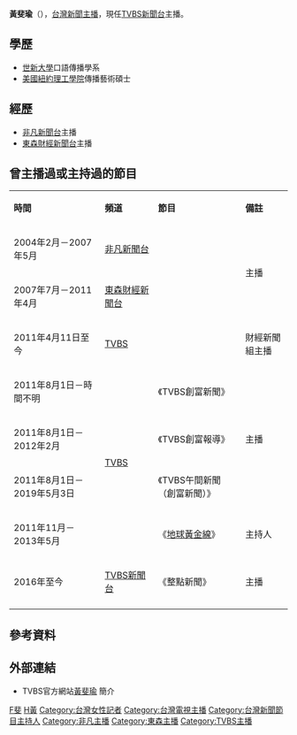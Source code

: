 {{BLP unsourced|time=2011-08-30T15:24:35+00:00}}
{{更新|time=2022-05-24T13:15:41+00:00}}
{{主播資訊
| 主播頭銜     = [[TVBS新聞台|TVBS新聞台]]主播
| 主播姓名     = 黃斐瑜
| 主播英文名字 = 
| 主播出生年分 = 
| 主播出生日期 = {{birth_date_and_age|1974|8|29}}
| 主播逝世年分 = 
| 主播逝世日期 = 
| 主播照片檔案 = 
| 主播照片尺寸 = 200px
| 主播照片圖說 = 
| 國籍         = {{ROC}}
| 籍貫         = 
| 出生地       = {{TWN}}
| 逝世地       = 
| 最高學歷     = {{flagicon|USA}}[[紐約理工學院|紐約理工學院]]傳播藝術碩士
| 暱稱         = 
| 綽號         = 
| 血型         = 
| 身高         = 
| 體重         = 
| 婚姻狀況     = 已婚
| 配偶         = 
| 信仰宗教     = 
| 官方網站     = 
| 備註         = 
|}}

'''黃斐瑜'''（{{bd|1974年|8月29日||}}），[[台灣|台灣]][[新聞主播|新聞主播]]，現任[[TVBS新聞台|TVBS新聞台]]主播。

==學歷==
*[[世新大學|世新大學]]口語傳播學系
*[[美國|美國]][[紐約理工學院|紐約理工學院]]傳播藝術碩士

==經歷==
*[[非凡新聞台|非凡新聞台]]主播
*[[東森財經新聞台|東森財經新聞台]]主播

==曾主播過或主持過的節目==
{{dynamic list}}
{|class="wikitable"
|- style="background:snow; color:black" align=center
|'''時間'''||'''頻道'''||'''節目'''||'''備註'''
|-
|2004年2月－2007年5月||[[非凡新聞台|非凡新聞台]]||||rowspan=2|主播
|-
|2007年7月－2011年4月||[[東森財經新聞台|東森財經新聞台]]||
|-
|2011年4月11日至今||[[TVBS|TVBS]]||||財經新聞組主播
|-
|2011年8月1日－時間不明||rowspan=4|[[TVBS_(頻道)|TVBS]]||《TVBS創富新聞》||rowspan=3|主播
|-
|2011年8月1日－2012年2月||《TVBS創富報導》
|-
|2011年8月1日－2019年5月3日||《TVBS午間新聞（創富新聞）》
|-
|2011年11月－2013年5月||《[[地球黃金線|地球黃金線]]》||主持人
|-
|2016年至今||[[TVBS新聞台|TVBS新聞台]]||《整點新聞》||主播
|-
|}

==參考資料==
{{reflist}}

==外部連結==
*TVBS官方網站[http://www.tvbs.com.tw/anchor/huang-fei-yu 黃斐瑜] {{Wayback|url=http://www.tvbs.com.tw/anchor/huang-fei-yu |date=20201028122602 }}簡介

[[Category:黃姓|F斐]]
[[Category:世新大學校友|H黃]]
[[Category:台灣女性記者|Category:台灣女性記者]]
[[Category:台灣電視主播|Category:台灣電視主播]]
[[Category:台灣新聞節目主持人|Category:台灣新聞節目主持人]]
[[Category:非凡主播|Category:非凡主播]]
[[Category:東森主播|Category:東森主播]]
[[Category:TVBS主播|Category:TVBS主播]]